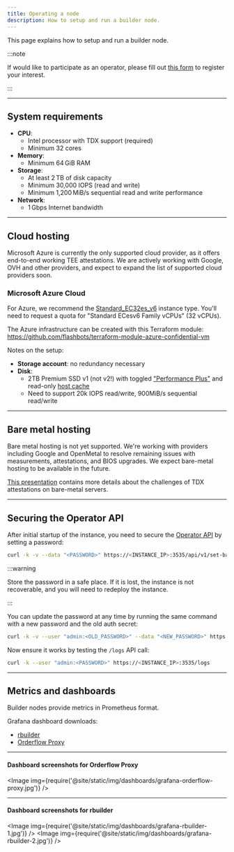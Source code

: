 ```yaml
---
title: Operating a node
description: How to setup and run a builder node.
---
```



This page explains how to setup and run a builder node.

:::note

If would like to participate as an operator, please fill out [this form](https://www.notion.so/flashbots/1356b4a0d8768094a07be796f7615b30) to register your interest.

:::

<hr class="clean" />

## System requirements

- **CPU**:
  - Intel processor with TDX support (required)
  - Minimum 32 cores
- **Memory**:
  - Minimum 64 GiB RAM
- **Storage**:
  - At least 2 TB of disk capacity
  - Minimum 30,000 IOPS (read and write)
  - Minimum 1,200 MiB/s sequential read and write performance
- **Network**:
  - 1 Gbps Internet bandwidth

<hr class="clean" />

## Cloud hosting

Microsoft Azure is currently the only supported cloud provider, as it offers end-to-end working TEE attestations.
We are actively working with Google, OVH and other providers, and expect to expand the list of supported cloud providers soon.

### Microsoft Azure Cloud

For Azure, we recommend the [Standard_EC32es_v6](https://learn.microsoft.com/en-us/azure/virtual-machines/ecesv5-ecedsv5-series#ecesv6-series-1) instance type.
You'll need to request a quota for "Standard ECesv6 Family vCPUs" (32 vCPUs).

The Azure infrastructure can be created with this Terraform module: https://github.com/flashbots/terraform-module-azure-confidential-vm

Notes on the setup:
- **Storage account**: no redundancy necessary
- **Disk**:
  - 2TB Premium SSD v1 (not v2!) with toggled ["Performance Plus"](https://learn.microsoft.com/en-us/azure/virtual-machines/disks-enable-performance?tabs=azure-cli#enable-performance-plus) and read-only [host cache](https://learn.microsoft.com/en-us/azure/virtual-machines/disks-performance#virtual-machine-uncached-vs-cached-limits)
  - Need to support 20k IOPS read/write, 900MiB/s sequential read/write

<hr class="clean" />

## Bare metal hosting

Bare metal hosting is not yet supported. We're working with providers including Google and OpenMetal to resolve remaining issues with measurements, attestations, and BIOS upgrades. We expect bare-metal hosting to be available in the future.

[This presentation](https://docs.google.com/presentation/d/1OfT9R9JwRvIhtiNlDzktcj3_flhIOmQ-ZoiwqGp46rs/edit#slide=id.p18) contains more details about the challenges of TDX attestations on bare-metal servers.


<hr class="clean" />


## Securing the Operator API

After initial startup of the instance, you need to secure the [Operator API](operator-api) by setting a password:

```bash
curl -k -v --data "<PASSWORD>" https://<INSTANCE_IP>:3535/api/v1/set-basic-auth
```

:::warning

Store the password in a safe place. If it is lost, the instance is not recoverable, and you will need to redeploy the instance.

:::

You can update the password at any time by running the same command with a new password and the old auth secret:

```bash
curl -k -v --user "admin:<OLD_PASSWORD>" --data "<NEW_PASSWORD>" https://<INSTANCE_IP>:3535/api/v1/set-basic-auth
```

Now ensure it works by testing the `/logs` API call:

```bash
curl -k --user "admin:<PASSWORD>" https://<INSTANCE_IP>:3535/logs
```


<hr class="clean" />

## Metrics and dashboards

Builder nodes provide metrics in Prometheus format.

Grafana dashboard downloads:

- [rbuilder](@site/static/assets/grafana-rbuilder-dashboard.json)
- [Orderflow Proxy](@site/static/assets/grafana-orderflow-proxy-receiver-dashboard.json)

---

#### Dashboard screenshots for Orderflow Proxy

<Image img={require('@site/static/img/dashboards/grafana-orderflow-proxy.jpg')} />

---

#### Dashboard screenshots for rbuilder

<Image img={require('@site/static/img/dashboards/grafana-rbuilder-1.jpg')} />
<Image img={require('@site/static/img/dashboards/grafana-rbuilder-2.jpg')} />
